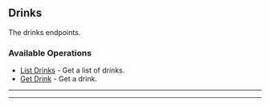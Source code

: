 
## Drinks
The drinks endpoints.

### Available Operations

* [List Drinks](/python/drinks/list_drinks) - Get a list of drinks.
* [Get Drink](/python/drinks/get_drink) - Get a drink.

---
<ListDrinks />

---
<GetDrink />
